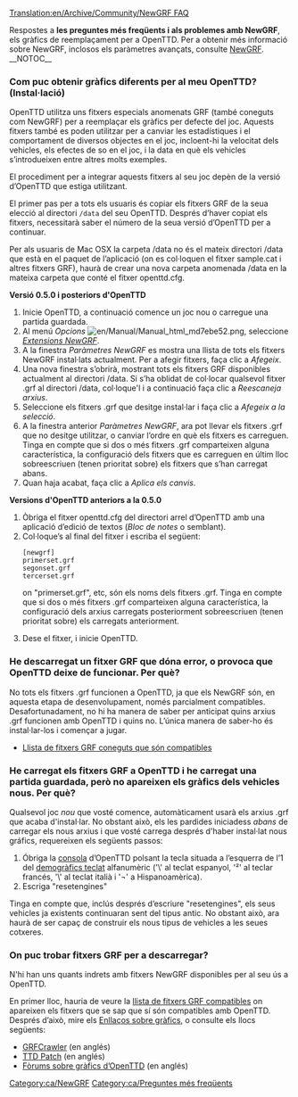 [[Translation:en/Archive/Community/NewGRF FAQ]]

Respostes a '''les preguntes més freqüents i als problemes amb NewGRF''', els gràfics de reemplaçament per a OpenTTD. Per a obtenir més informació sobre NewGRF, inclosos els paràmetres avançats, consulte [[ca/NewGRF|NewGRF]].
__NOTOC__
===Com puc obtenir gràfics diferents per al meu OpenTTD? (Instal·lació)===
OpenTTD utilitza uns fitxers especials anomenats GRF (també coneguts com NewGRF) per a reemplaçar els gràfics per defecte del joc. Aquests fitxers també es poden utilitzar per a canviar les estadístiques i el comportament de diversos objectes en el joc, incloent-hi la velocitat dels vehicles, els efectes de so en el joc, i la data en què els vehicles s’introdueixen entre altres molts exemples.

El procediment per a integrar aquests fitxers al seu joc depèn de la versió d’OpenTTD que estiga utilitzant.

El primer pas per a tots els usuaris és copiar els fitxers GRF de la seua elecció al directori <code>/data</code> del seu OpenTTD. Després d’haver copiat els fitxers, necessitarà saber el número de la seua versió d’OpenTTD per a continuar.

Per als usuaris de Mac OSX la carpeta /data no és el mateix directori /data que està en el paquet de l’aplicació (on es col·loquen el fitxer sample.cat i altres fitxers GRF), haurà de crear una nova carpeta anomenada /data en la mateixa carpeta que conté el fitxer openttd.cfg.

'''Versió 0.5.0 i posteriors d'OpenTTD'''
# Inicie OpenTTD, a continuació comence un joc nou o carregue una partida guardada.
# Al menú ''Opcions'' [[File:en/Manual/Manual html md7ebe52.png]], seleccione ''[[ca/NewGRF#activar-fitxers-newgrf|Extensions NewGRF]]''.
# A la finestra ''Paràmetres NewGRF'' es mostra una llista de tots els fitxers NewGRF instal·lats actualment. Per a afegir fitxers, faça clic a ''Afegeix''.
# Una nova finestra s’obrirà, mostrant tots els fitxers GRF disponibles actualment al directori /data. Si s’ha oblidat de col·locar qualsevol fitxer .grf al directori /data, col·loque'l i a continuació faça clic a ''Reescaneja arxius''.
# Seleccione els fitxers .grf que desitge instal·lar i faça clic a ''Afegeix a la selecció''.
# A la finestra anterior ''Paràmetres NewGRF'', ara pot llevar els fitxers .grf que no desitge utilitzar, o canviar l’ordre en què els fitxers es carreguen. Tinga en compte que si dos o més fitxers .grf comparteixen alguna característica, la configuració dels fitxers que es carreguen en últim lloc sobreescriuen (tenen prioritat sobre) els fitxers que s’han carregat abans.
# Quan haja acabat, faça clic a ''Aplica els canvis''.

'''Versions d'OpenTTD anteriors a la 0.5.0'''
<ol>
<li>Òbriga el fitxer openttd.cfg del directori arrel d’OpenTTD amb una aplicació d’edició de textos (''Bloc de notes'' o semblant).
<li>Col·loque’s al final del fitxer i escriba el següent:<pre>
[newgrf]
primerset.grf
segonset.grf
tercerset.grf
</pre>on "primerset.grf", etc, són els noms dels fitxers .grf. Tinga en compte que si dos o més fitxers .grf comparteixen alguna característica, la configuració dels arxius carregats posteriorment sobreescriuen (tenen prioritat sobre) els carregats anteriorment.
<li>Dese el fitxer, i inicie OpenTTD.
</ol>

===He descarregat un fitxer GRF que dóna error, o provoca que OpenTTD deixe de funcionar. Per què?===
No tots els fitxers .grf funcionen a OpenTTD, ja que els NewGRF són, en aquesta etapa de desenvolupament, només parcialment compatibles. Desafortunadament, no hi ha manera de saber per anticipat quins arxius .grf funcionen amb OpenTTD i quins no. L’única manera de saber-ho és instal·lar-los i començar a jugar.
* [[en/Lista NewGRF/És|Llista de fitxers GRF coneguts que són compatibles]]

===He carregat els fitxers GRF a OpenTTD i he carregat una partida guardada, però no apareixen els gràfics dels vehicles nous. Per què?===
Qualsevol joc ''nou'' que vosté comence, automàticament usarà els arxius .grf que acaba d'instal·lar.  No obstant això, els les pardides iniciadess ''abans'' de carregar els nous arxius i que vosté carrega després d'haber instal·lat nous gráfics, requereixen els següents passos:
# Óbriga la [[ca/Consola|consola]] d’OpenTTD polsant la tecla situada a l’esquerra de l’1 del [https://www.wikipedia.org/wiki/ca:Teclat_d'ordinador#Teclats demogràfics teclat] alfanumèric ('\' al teclat espanyol, '²' al teclar francés, '\' al teclat italià i '¬' a Hispanoamèrica).
# Escriga "resetengines"

Tinga en compte que, inclús després d’escriure "resetengines", els seus vehicles ja existents continuaran sent del tipus antic. No obstant això, ara haurà de ser capaç de construir els nous tipus de vehicles a les seues cotxeres.

===On puc trobar fitxers GRF per a descarregar?===
N'hi han uns quants indrets amb fitxers NewGRF disponibles per al seu ús a OpenTTD.

En primer lloc, hauria de veure la [[ca/Llista NewGRF|llista de fitxers GRF compatibles]] on apareixen els fitxers que se sap que sí són compatibles amb OpenTTD. Després d’això, mire els [[ca/Enllaços#enllacos-sobre-grafics|Enllaços sobre gràfics]], o consulte els llocs següents:
* [http://grfcrawler.tt-forums.net/ GRFCrawler] (en anglés)
* [http://www.ttdpatch.net/newgrf.html TTD Patch] (en anglés)
* [http://www.tt-forums.net/viewforum.php?f=36 Fòrums sobre gràfics d’OpenTTD] (en anglés)


{{ca/Navbox NewGRF}}

[[Category:ca/NewGRF]]
[[Category:ca/Preguntes més freqüents]]